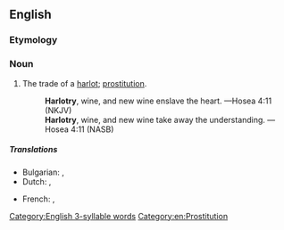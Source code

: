 ==English==

===Etymology===
{{suffix|en|harlot|ry}}

===Noun===
{{en-noun|~|harlotries}}

# The trade of a [[harlot]]; [[prostitution]].
#: '''Harlotry''', wine, and new wine enslave the heart. —Hosea 4:11 (NKJV)
#: '''Harlotry''', wine, and new wine take away the understanding. —Hosea 4:11 (NASB)

=====Translations=====
{{trans-top|The trade of a harlot; prostitution.}}
* Bulgarian: {{t+|bg|блудство|n}}, {{t|bg|проституиране|n}}
* Dutch: {{t|nl|hoererij}},{{t+|nl|prostitutie}}
{{trans-mid}}
* French: {{t+|fr|prostitution|f}},{{t+|fr|putasserie|f}}
{{trans-bottom}}

[[Category:English 3-syllable words]]
[[Category:en:Prostitution]]